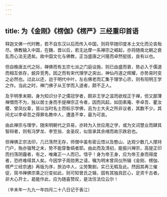 ```yaml
---
---
---
```

title: 为《金刚》《楞伽》《楞严》三经重印首语
---




释迦文佛一代时教，若不自东汉以后而传入中国，则将早随印度本土文化而沦丧殆尽。佛教输入中国，在魏、晋以后，若无达摩一系禅宗之崛起，亦将随南北朝之衰乱而心法无遗矣。故中国文化与佛教，正当盛唐之兴隆而卓然挺拔，良有以也。

但自晚唐五代之际，禅佛而有五宗七派之门庭设施，则已由盛而衰，势必入于儒道而相互依存，蜕异竞秀。因之而有宋代理学之突出，神仙丹道之辉耀，亦势易时变之必然也。过此以还，迨于明代中叶，左右佛老而汇集于理学心宗，则有阳明王学之作。当此之时，禅门佛子从王学而入道者，颇不乏人。

及乎明季末期，身为知识分子之儒冠学者，颇非王学之滥而欲规正于禅，但又鄙薄禅僧而不为，独以居士身而手提禅宗正令者，因而风起，如田素庵、李卓吾、瞿汝稷、曾凤仪辈，皆以当时名士而标示学佛，且为士大夫之所非议者，其数不少。其间尤以李卓吾之得罪名教中人，遭逢不幸，最为可哀。

由此禅宗与理学，随宋明朝代之异易，亦转为入世应用之学，或为文词慧业而肆其智辩者，则有冯梦龙、李笠翁、金圣叹，似皆承其余绪而故示跌宕也。

但禅佛正宗法印，几已荡然无存，师僧中虽有密云悟以及憨山、达观少数几人撑持门户，殆亦强弩之末，势不能穿鲁缟者耶。由此而及清初，能振兴禅宗，高提正印而扫荡阴霾者，有之，唯雍正一人而已。惜乎！身为帝王身，应为帝王身而得度者，恐终难得其人矣。今因学子周勋男之请，嘱为明末曾凤仪所辑《金刚、楞伽、楞严三经宗通》再版为序，旅泊中人，尘劳繁剧，实已无暇及此。然因其再三催促，简书禅佛宗乘之衍变如此，则可知曾氏之辑，固有其独具匠心，足资千古者。非大心开士，曷能作此，应为随喜赞叹，是法住法位云尔！


（辛未年一九九一年四月二十八日记于香江）